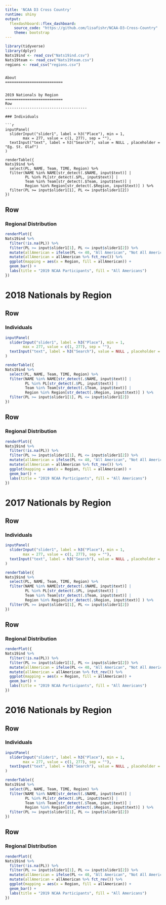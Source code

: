 ```yaml
---
title: 'NCAA D3 Cross Country'
runtime: shiny
output: 
  flexdashboard::flex_dashboard:
    source_code: "https://github.com/lisafishr/NCAA-D3-Cross-Country"
    theme: bootstrap
---
```


```r
library(tidyverse)
library(dplyr)
Nats19ind <- read_csv("Nats19ind.csv")
Nats19team <- read_csv("Nats19team.csv")
regions <- read_csv("regions.csv")
```


```

About
==========================


2019 Nationals by Region
==========================
Row
-------------------------------------
    
### Individuals
    
```r
inputPanel(
  sliderInput("slider1", label = h3("Place"), min = 1, 
        max = 277, value = c(1, 277), sep = ""),
  textInput("text", label = h3("Search"), value = NULL , placeholder = "Eg. St. Olaf")
)

renderTable({ 
Nats19ind %>% 
  select(PL, NAME, Team, TIME, Region) %>%
  filter(NAME %in% NAME[str_detect(.$NAME, input$text)] | 
         PL %in% PL[str_detect(.$PL, input$text)] | 
         Team %in% Team[str_detect(.$Team, input$text)] | 
         Region %in% Region[str_detect(.$Region, input$text)] ) %>%
  filter(PL >= input$slider1[1], PL <= input$slider1[2])
}) 

```
   
Row
-------------------------------------
    
### Regional Distribution
  
```r
renderPlot({
Nats19ind %>%
  filter(!is.na(PL)) %>%
  filter(PL >= input$slider1[1], PL <= input$slider1[2]) %>%
  mutate(allAmerican = ifelse(PL <= 40, "All American", "Not All American")) %>%
  mutate(allAmerican = allAmerican %>% fct_rev()) %>%
  ggplot(mapping = aes(x = Region, fill = allAmerican)) +
  geom_bar() +
  labs(title = "2019 NCAA Participants", fill = "All Americans")
})
```
  



2018 Nationals by Region
==========================
Row
-------------------------------------
    
### Individuals
    
```r
inputPanel(
  sliderInput("slider1", label = h3("Place"), min = 1, 
        max = 277, value = c(1, 277), sep = ""),
  textInput("text", label = h3("Search"), value = NULL , placeholder = "Eg. St. Olaf")
)

renderTable({ 
Nats19ind %>% 
  select(PL, NAME, Team, TIME, Region) %>%
  filter(NAME %in% NAME[str_detect(.$NAME, input$text)] | 
         PL %in% PL[str_detect(.$PL, input$text)] | 
         Team %in% Team[str_detect(.$Team, input$text)] | 
         Region %in% Region[str_detect(.$Region, input$text)] ) %>%
  filter(PL >= input$slider1[1], PL <= input$slider1[2])
}) 

```
   
Row
-------------------------------------
    
### Regional Distribution
  
```r
renderPlot({
Nats19ind %>%
  filter(!is.na(PL)) %>%
  filter(PL >= input$slider1[1], PL <= input$slider1[2]) %>%
  mutate(allAmerican = ifelse(PL <= 40, "All American", "Not All American")) %>%
  mutate(allAmerican = allAmerican %>% fct_rev()) %>%
  ggplot(mapping = aes(x = Region, fill = allAmerican)) +
  geom_bar() +
  labs(title = "2019 NCAA Participants", fill = "All Americans")
})
```
  

2017 Nationals by Region
==========================
Row
-------------------------------------
    
### Individuals
    
```r
inputPanel(
  sliderInput("slider1", label = h3("Place"), min = 1, 
        max = 277, value = c(1, 277), sep = ""),
  textInput("text", label = h3("Search"), value = NULL , placeholder = "Eg. St. Olaf")
)

renderTable({ 
Nats19ind %>% 
  select(PL, NAME, Team, TIME, Region) %>%
  filter(NAME %in% NAME[str_detect(.$NAME, input$text)] | 
         PL %in% PL[str_detect(.$PL, input$text)] | 
         Team %in% Team[str_detect(.$Team, input$text)] | 
         Region %in% Region[str_detect(.$Region, input$text)] ) %>%
  filter(PL >= input$slider1[1], PL <= input$slider1[2])
}) 

```
   
Row
-------------------------------------
    
### Regional Distribution
  
```r
renderPlot({
Nats19ind %>%
  filter(!is.na(PL)) %>%
  filter(PL >= input$slider1[1], PL <= input$slider1[2]) %>%
  mutate(allAmerican = ifelse(PL <= 40, "All American", "Not All American")) %>%
  mutate(allAmerican = allAmerican %>% fct_rev()) %>%
  ggplot(mapping = aes(x = Region, fill = allAmerican)) +
  geom_bar() +
  labs(title = "2019 NCAA Participants", fill = "All Americans")
})
```
  

2016 Nationals by Region
==========================
Row
-------------------------------------
    
### Individuals
    
```r
inputPanel(
  sliderInput("slider1", label = h3("Place"), min = 1, 
        max = 277, value = c(1, 277), sep = ""),
  textInput("text", label = h3("Search"), value = NULL , placeholder = "Eg. St. Olaf")
)

renderTable({ 
Nats19ind %>% 
  select(PL, NAME, Team, TIME, Region) %>%
  filter(NAME %in% NAME[str_detect(.$NAME, input$text)] | 
         PL %in% PL[str_detect(.$PL, input$text)] | 
         Team %in% Team[str_detect(.$Team, input$text)] | 
         Region %in% Region[str_detect(.$Region, input$text)] ) %>%
  filter(PL >= input$slider1[1], PL <= input$slider1[2])
}) 

```
   
Row
-------------------------------------
    
### Regional Distribution
  
```r
renderPlot({
Nats19ind %>%
  filter(!is.na(PL)) %>%
  filter(PL >= input$slider1[1], PL <= input$slider1[2]) %>%
  mutate(allAmerican = ifelse(PL <= 40, "All American", "Not All American")) %>%
  mutate(allAmerican = allAmerican %>% fct_rev()) %>%
  ggplot(mapping = aes(x = Region, fill = allAmerican)) +
  geom_bar() +
  labs(title = "2019 NCAA Participants", fill = "All Americans")
})
```
  

